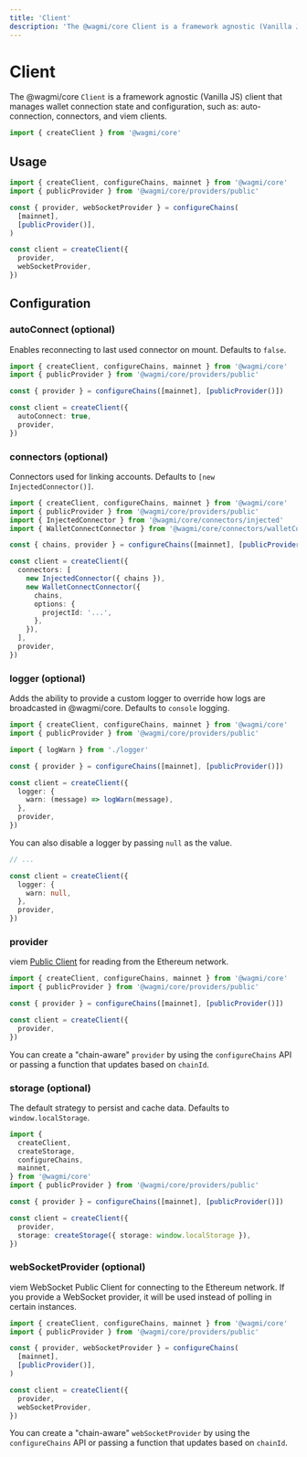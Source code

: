 ```yaml
---
title: 'Client'
description: 'The @wagmi/core Client is a framework agnostic (Vanilla JS) client that manages wallet connection state and configuration, such as: auto-connection, connectors, and viem clients.'
---
```



# Client

The @wagmi/core `Client` is a framework agnostic (Vanilla JS) client that manages wallet connection state and configuration, such as: auto-connection, connectors, and viem clients.

```ts
import { createClient } from '@wagmi/core'
```

## Usage

```ts
import { createClient, configureChains, mainnet } from '@wagmi/core'
import { publicProvider } from '@wagmi/core/providers/public'

const { provider, webSocketProvider } = configureChains(
  [mainnet],
  [publicProvider()],
)

const client = createClient({
  provider,
  webSocketProvider,
})
```

## Configuration

### autoConnect (optional)

Enables reconnecting to last used connector on mount. Defaults to `false`.

```ts {7}
import { createClient, configureChains, mainnet } from '@wagmi/core'
import { publicProvider } from '@wagmi/core/providers/public'

const { provider } = configureChains([mainnet], [publicProvider()])

const client = createClient({
  autoConnect: true,
  provider,
})
```

### connectors (optional)

Connectors used for linking accounts. Defaults to `[new InjectedConnector()]`.

```ts {9-17}
import { createClient, configureChains, mainnet } from '@wagmi/core'
import { publicProvider } from '@wagmi/core/providers/public'
import { InjectedConnector } from '@wagmi/core/connectors/injected'
import { WalletConnectConnector } from '@wagmi/core/connectors/walletConnect'

const { chains, provider } = configureChains([mainnet], [publicProvider()])

const client = createClient({
  connectors: [
    new InjectedConnector({ chains }),
    new WalletConnectConnector({
      chains,
      options: {
        projectId: '...',
      },
    }),
  ],
  provider,
})
```

### logger (optional)

Adds the ability to provide a custom logger to override how logs are broadcasted in @wagmi/core. Defaults to `console` logging.

```ts {4,9-11}
import { createClient, configureChains, mainnet } from '@wagmi/core'
import { publicProvider } from '@wagmi/core/providers/public'

import { logWarn } from './logger'

const { provider } = configureChains([mainnet], [publicProvider()])

const client = createClient({
  logger: {
    warn: (message) => logWarn(message),
  },
  provider,
})
```

You can also disable a logger by passing `null` as the value.

```ts {5}
// ...

const client = createClient({
  logger: {
    warn: null,
  },
  provider,
})
```

### provider

viem [Public Client](https://viem.sh/docs/clients/public.html) for reading from the Ethereum network.

```ts {7}
import { createClient, configureChains, mainnet } from '@wagmi/core'
import { publicProvider } from '@wagmi/core/providers/public'

const { provider } = configureChains([mainnet], [publicProvider()])

const client = createClient({
  provider,
})
```

You can create a "chain-aware" `provider` by using the `configureChains` API or passing a function that updates based on `chainId`.

### storage (optional)

The default strategy to persist and cache data. Defaults to `window.localStorage`.

```ts {13}
import {
  createClient,
  createStorage,
  configureChains,
  mainnet,
} from '@wagmi/core'
import { publicProvider } from '@wagmi/core/providers/public'

const { provider } = configureChains([mainnet], [publicProvider()])

const client = createClient({
  provider,
  storage: createStorage({ storage: window.localStorage }),
})
```

### webSocketProvider (optional)

viem WebSocket Public Client for connecting to the Ethereum network. If you provide a WebSocket provider, it will be used instead of polling in certain instances.

```ts {11}
import { createClient, configureChains, mainnet } from '@wagmi/core'
import { publicProvider } from '@wagmi/core/providers/public'

const { provider, webSocketProvider } = configureChains(
  [mainnet],
  [publicProvider()],
)

const client = createClient({
  provider,
  webSocketProvider,
})
```

You can create a "chain-aware" `webSocketProvider` by using the `configureChains` API or passing a function that updates based on `chainId`.
